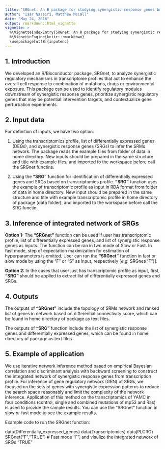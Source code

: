 ---
title: "SRGnet: An R package for studying synergistic response genes based on transcriptomics data"
author: "Isar Nassiri, Matthew McCall"
date: "May 24, 2016"
output: rmarkdown::html_vignette
vignette: >
  %\VignetteIndexEntry{SRGnet: An R package for studying synergistic response genes from transcriptomics data}
  %\VignetteEngine{knitr::rmarkdown}
  \usepackage[utf8]{inputenc}
---

## 1. Introduction

We developed an R/Bioconductor package, SRGnet, to analyze synergistic regulatory mechanisms in transcriptome profiles that act to enhance the overall cell response to combination of mutations, drugs or environmental exposure. This package can be used to identify regulatory modules downstream of synergistic response genes, prioritize synergistic regulatory genes that may be potential intervention targets, and contextualize gene perturbation experiments.

## 2. Input data

For definition of inputs, we have two option:

1. Using the transcriptomics profile, list of differentially expressed genes (DEGs), and synergistic response genes (SRGs) to infer the SRMs network. The package reads the example files from folder of data in home directory. New inputs should be prepared in the same structure and title with example files, and imported to the workspace before call the SRGnet functins.

2. Using the **"SRG"** function for identification of differentially expressed genes and SRGs based on transcriptomics profile. **"SRG"** function uses the example of transcriptomic profile as input in RDA format from folder of data in home directory. New input should be prepared in the same structure and title with example transcriptomic profile in home directory of package (data folder), and imported to the workspace before call the SRG functin.

## 3. Inference of integrated network of SRGs

**Option 1:** The **"SRGnet"** function can be used if user has transcriptomic profile, list of differentially expressed genes, and list of synergistic response genes as inputs. The function can be ran in two mode of Slow or Fast. In fast mode, step of expectation maximization for estimation of hyperparameters is omitted. User can run the **"SRGnet"** function in fast or slow mode by using the "F" or "S" as input, respectively [_e.g._ SRGnet("F")].

**Option 2:** In the cases that user just has transcriptomic profile as input, first, **"SRG"** should be applied to extract list of differentially expressed genes and SRGs.

## 4. Outputs

The outputs of **"SRGnet"** include the topology of SRMs network and ranked list of genes in network based on differential connectivity score, which can be found in home directory of package as text files.

The outputs of **"SRG"** function include the list of synergistic response genes and differentially expressed genes, which can be found in home directory of package as text files.

## 5. Example of application

We use iterative network inference method based on empirical Bayesian correlation and discriminant analysis with backward screening to construct the integrated network of synergistic response genes from transcription profile. For inference of gene regulatory network (GRN) of SRGs, we focused on the sets of genes with synergistic expression patterns to reduce the search space reasonably and limit the complexity of the network inference. Application of this method on the transcriptomics of YAMC in four conditions (control, single and combined mutations of mp53 and Ras) is used to provide the sample results. You can use the "SRGnet" function in slow or fast mode to see the example results.

Example code to run the SRGnet function:

   data(Differentially_expressed_genes)
   data(Transcriptomics)
   data(PLCRG)
   SRGnet("F","TRUE")      # Fast mode "F", and visulize the integrated network of SRGs "TRUE"